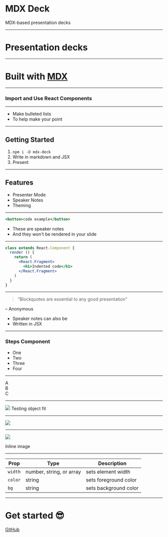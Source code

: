 

<Head>
  <title>mdx-deck</title>
  <meta name='twitter:card' content='summary_large_image' />
  <meta name='twitter:site' content='@jxnblk' />
  <meta name='twitter:title' content='mdx-deck' />
  <meta name='twitter:description' content='MDX-based presentation decks' />
  <meta name='twitter:image' content='https://jxnblk.com/mdx-deck/card.png' />
</Head>

# MDX Deck

MDX-based presentation decks

---

# Presentation decks

---

# Built with [MDX][]
[MDX]: https://github.com/mdx-js/mdx

---

### Import and Use React Components

<Counter />

---

- Make bulleted lists
- To help make your point

---

## Getting Started

1. `npm i -D mdx-deck`
2. Write in markdown and JSX
3. Present

---

## Features

- Presenter Mode
- Speaker Notes
- Theming

---

```jsx
<button>code example</button>
```

<Notes>

- These are speaker notes
- And they won't be rendered in your slide

</Notes>

---

```jsx
class extends React.Component {
  render () {
    return (
      <React.Fragment>
        <h1>Indented code</h1>
      </React.Fragment>
    )
  }
}
```

---

> “Blockquotes are essential to any good presentation”

– Anonymous

<Notes>
  <ul>
    <li>Speaker notes can also be</li>
    <li>Written in JSX</li>
  </ul>
</Notes>

---

### Steps Component

<Steps>

- One
- Two
- Three
- Four

</Steps>

---

<div>A</div>
<Steps>
  <div>B</div>
  <div>C</div>
</Steps>

---

<img src='https://source.unsplash.com/random/768x2048?new_york' />

<Notes>
Testing object fit
</Notes>

---

<img src='https://images.unsplash.com/photo-1462331940025-496dfbfc7564?new_york&w=2048&q=20' />

---

![](https://images.unsplash.com/photo-1462331940025-496dfbfc7564?new_york&w=2048&h=1024&q=20&fit=crop)

Inline image

---

Prop | Type | Description
---|---|---
`width` | number, string, or array | sets element width
`color` | string | sets foreground color
`bg` | string | sets background color

---

<Invert>

# Get started :sunglasses:

[GitHub](https://github.com/jxnblk/mdx-deck)

</Invert>

